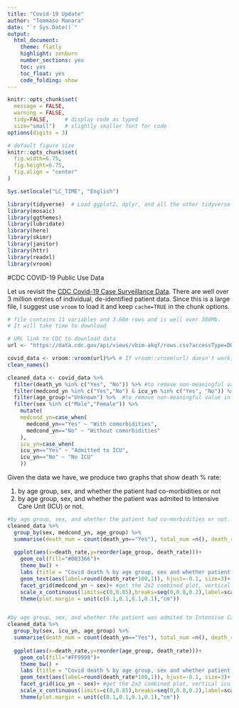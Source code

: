 ```yaml
---
title: "Covid-19 Update"
author: "Tommaso Manara"
date: "`r Sys.Date()`"
output:
  html_document:
    theme: flatly
    highlight: zenburn
    number_sections: yes
    toc: yes
    toc_float: yes
    code_folding: show 
---
```



```r
knitr::opts_chunk$set(
  message = FALSE, 
  warning = FALSE, 
  tidy=FALSE,     # display code as typed
  size="small")   # slightly smaller font for code
options(digits = 3)

# default figure size
knitr::opts_chunk$set(
  fig.width=6.75, 
  fig.height=6.75,
  fig.align = "center"
)

Sys.setlocale("LC_TIME", "English")
```


```r
library(tidyverse)  # Load ggplot2, dplyr, and all the other tidyverse packages
library(mosaic)
library(ggthemes)
library(lubridate)
library(here)
library(skimr)
library(janitor)
library(httr)
library(readxl)
library(vroom)
```


#CDC COVID-19 Public Use Data

Let us revisit the [CDC Covid-19 Case Surveillance Data](https://data.cdc.gov/Case-Surveillance/COVID-19-Case-Surveillance-Public-Use-Data/vbim-akqf). There are well over 3 million entries of individual, de-identified patient data. Since this is a large file, I suggest use `vroom` to load it and keep `cache=TRUE` in the chunk options.


```r
# file contains 11 variables and 3.66m rows and is well over 380Mb. 
# It will take time to download

# URL link to CDC to download data
url <- "https://data.cdc.gov/api/views/vbim-akqf/rows.csv?accessType=DOWNLOAD"

covid_data <- vroom::vroom(url)%>% # If vroom::vroom(url) doesn't work, use read_csv(url)
clean_names()

cleaned_data <- covid_data %>% 
  filter(death_yn %in% c("Yes", "No")) %>% #to remove non-meaningful value in death_yn.
  filter(medcond_yn %in% c("Yes","No") & icu_yn %in% c("Yes", "No")) %>% #to remove non-meaningful value in medcond_yn and icu_yn.
  filter(age_group!="Unknown") %>%  #to remove non-meaningful value in age_group.
  filter(sex %in% c("Male","Female")) %>% 
    mutate(
    medcond_yn=case_when(
      medcond_yn=="Yes" ~ "With comorbidities",
      medcond_yn=="No" ~ "Without comorbidities"
    ),
    icu_yn=case_when(
    icu_yn=="Yes" ~ "Admitted to ICU",
    icu_yn=="No" ~ "No ICU"
    ))


```

Given the data we have, we produce two graphs that show death % rate:

1. by age group, sex, and whether the patient had co-morbidities or not
2. by age group, sex, and whether the patient was admited to Intensive Care Unit (ICU) or not.

```r
#by age group, sex, and whether the patient had co-morbidities or not.
cleaned_data %>% 
  group_by(sex, medcond_yn, age_group) %>% 
  summarise(death_num = count(death_yn=="Yes"), total_num =n(), death_rate = death_num/n()) %>% 
  
  ggplot(aes(x=death_rate,y=reorder(age_group, death_rate)))+
    geom_col(fill="#003366")+
    theme_bw() +
    labs (title = "Covid death % by age group, sex and whether patient was admitted to ICU", x="", y="") +
    geom_text(aes(label=round(death_rate*100,1)), hjust=-0.1, size=3)+ #ajust size, position, and decimal for barlabels.
    facet_grid(medcond_yn ~ sex)+ #get the 2x2 combined plot, vertical medcond_yn and horizontal sex.
    scale_x_continuous(limits=c(0,0.85),breaks=seq(0,0.8,0.2),label=scales::percent)+ #make all labels in the plot and  axis label percent.
    theme(plot.margin = unit(c(0.1,0.1,0.1,0.1),"cm"))


#by age group, sex, and whether the patient was admited to Intensive Care Unit (ICU) or not.
cleaned_data %>% 
  group_by(sex, icu_yn, age_group) %>% 
  summarise(death_num = count(death_yn=="Yes"), total_num =n(), death_rate = death_num/n()) %>% 
  
  ggplot(aes(x=death_rate,y=reorder(age_group, death_rate)))+
    geom_col(fill="#FF9999")+
    theme_bw() +
    labs (title = "Covid death % by age group, sex and whether patient was admitted to ICU", x="", y="") +
    geom_text(aes(label=round(death_rate*100,1)), hjust=-0.1, size=3)+
    facet_grid(icu_yn ~ sex)+ #get the 2x2 combined plot, vertical icu_yn and horizontal sex.
    scale_x_continuous(limits=c(0,0.85),breaks=seq(0,0.8,0.2),label=scales::percent)+
    theme(plot.margin = unit(c(0.1,0.1,0.1,0.1),"cm"))
```


